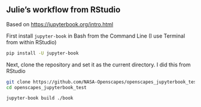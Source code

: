 ## Julie's workflow from RStudio

Based on <https://jupyterbook.org/intro.html>

First install `jupyter-book` in Bash from the Command Line (I use Terminal from within RStudio)
```bash
pip install -U jupyter-book
```

Next, clone the repository and set it as the current directory. I did this from RStudio 
```bash
git clone https://github.com/NASA-Openscapes/openscapes_jupyterbook_test/
cd openscapes_jupyterbook_test
```

```bash
jupyter-book build ./book
```
